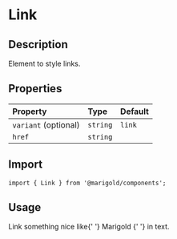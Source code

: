 
<Meta title="Components/Typography/Link" />

# Link

## Description

Element to style links.

## Properties

| Property             | Type     | Default |
| :------------------- | :------- | :------ |
| `variant` (optional) | `string` | `link`  |
| `href`               | `string` |         |

## Import

```tsx
import { Link } from '@marigold/components';
```

## Usage

<Preview>
  <Story name="Link">
    <Text>
      Link something nice like{' '}
      <Link href="#!" target="_blank">
        Marigold
      </Link>{' '}
      in text.
    </Text>
  </Story>
</Preview>
